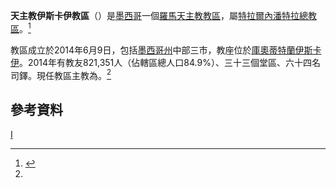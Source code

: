 {{Infobox Roman Catholic diocese
|Roman Catholic Diocese of = 天主教伊斯卡伊教區
|Latin name of diocese = 
|image = 
|caption = 
|location = [[墨西哥|墨西哥]]
|territory =[[墨西哥州|墨西哥州]]中部
|population = 821,351
|rite = 拉丁禮
|patron = 
|province = 特拉爾內潘特拉
|established = 2014年
|cathedral = 聖母領報主教座堂
|副主教座堂 =
|leadership = 主教
|website =
|pope = {{incumbent pope}}
|ordinary = {{link-es|方濟各·岡薩雷斯-拉莫斯|Francisco González Ramos}}
|coadjutor bishop =
|auxiliary =
|emeritus = 
}}

'''天主教伊斯卡伊教區'''（{{lang-es|Diócesis de Izcalli}}）是[[墨西哥|墨西哥]]一個[[羅馬天主教|羅馬天主教]][[教區|教區]]，屬[[天主教特拉爾內潘特拉總教區|特拉爾內潘特拉總教區]]。<ref name="Vatican20140609">{{cite web |title=Rinunce e Nomine, 09.06.2014 |url=https://press.vatican.va/content/salastampa/it/bollettino/pubblico/2014/06/09/0424/00961.html |publisher=Sala Stampa della Santa Sede |accessdate=2019-07-16 |archiveurl=https://web.archive.org/web/20190716051334/https://press.vatican.va/content/salastampa/it/bollettino/pubblico/2014/06/09/0424/00961.html |archivedate=2019-07-16 |language=it |date=2014-06-09 |dead-url=no }}</ref>

教區成立於2014年6月9日，包括[[墨西哥州|墨西哥州]]中部三市，教座位於[[庫奧蒂特蘭伊斯卡伊|庫奧蒂特蘭伊斯卡伊]]。2014年有教友821,351人（佔轄區總人口84.9%）、三十三個堂區、六十四名司鐸。現任教區主教為{{link-es|方濟各·岡薩雷斯-拉莫斯|Francisco González Ramos}}。<ref name="Vatican20140609" />

==參考資料==
{{reflist}}
{{墨西哥天主教教區}}
[[Category:墨西哥天主教教區|I]]